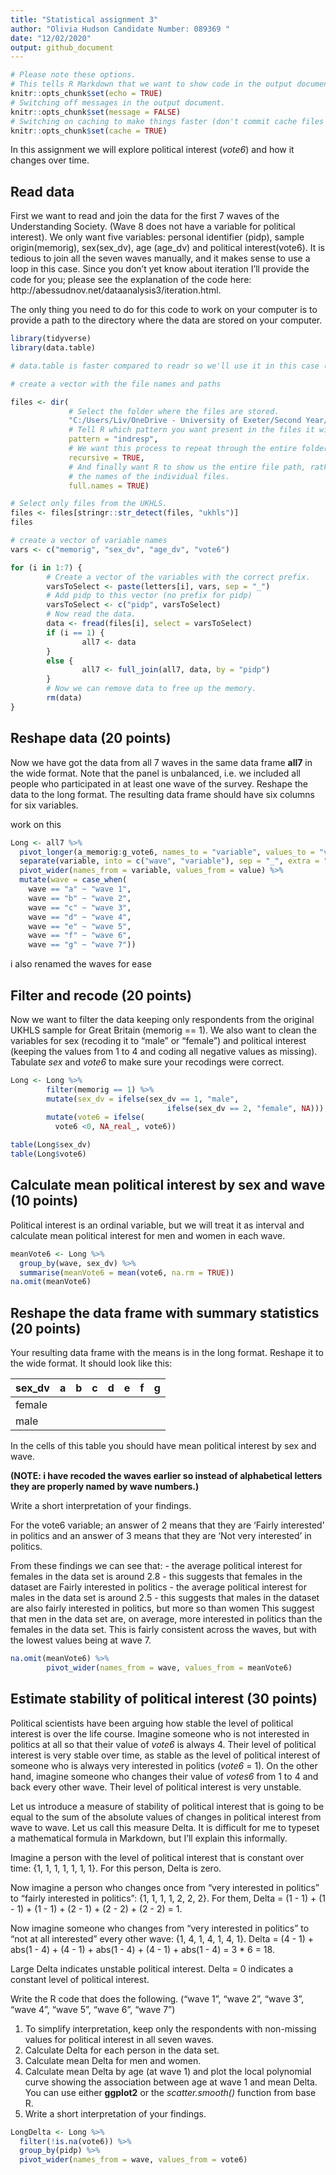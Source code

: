```yaml
---
title: "Statistical assignment 3"
author: "Olivia Hudson Candidate Number: 089369 "
date: "12/02/2020"
output: github_document
---
```


```r
# Please note these options.
# This tells R Markdown that we want to show code in the output document.
knitr::opts_chunk$set(echo = TRUE)
# Switching off messages in the output document. 
knitr::opts_chunk$set(message = FALSE)
# Switching on caching to make things faster (don't commit cache files on Github).
knitr::opts_chunk$set(cache = TRUE)
```

In this assignment we will explore political interest (*vote6*) and how it changes over time.

## Read data

First we want to read and join the data for the first 7 waves of the Understanding Society. (Wave 8 does not have a variable for political interest). We only want five variables: personal identifier (pidp), sample origin(memorig), sex(sex_dv), age (age_dv) and political interest(vote6). It is tedious to join all the seven waves manually, and it makes sense to use a loop in this case. Since you don't yet know about iteration I'll provide the code for you; please see the explanation of the code here: http://abessudnov.net/dataanalysis3/iteration.html.

The only thing you need to do for this code to work on your computer is to provide a path to the directory where the data are stored on your computer.

```r
library(tidyverse)
library(data.table)

# data.table is faster compared to readr so we'll use it in this case (the function fread()). You need to install this package first to be able to run this code.

# create a vector with the file names and paths

files <- dir(
             # Select the folder where the files are stored.
             "C:/Users/Liv/OneDrive - University of Exeter/Second Year/Term 2/POL2094 Data Analysis iii/Github/datan3/Data/6614tab_10EB1BA6123C0D95E60D28E156AEA8F7_V1/UKDA-6614-tab/tab",
             # Tell R which pattern you want present in the files it will display.
             pattern = "indresp",
             # We want this process to repeat through the entire folder.
             recursive = TRUE,
             # And finally want R to show us the entire file path, rather than just
             # the names of the individual files.
             full.names = TRUE)

# Select only files from the UKHLS.
files <- files[stringr::str_detect(files, "ukhls")]
files

# create a vector of variable names
vars <- c("memorig", "sex_dv", "age_dv", "vote6")

for (i in 1:7) {
        # Create a vector of the variables with the correct prefix.
        varsToSelect <- paste(letters[i], vars, sep = "_")
        # Add pidp to this vector (no prefix for pidp)
        varsToSelect <- c("pidp", varsToSelect)
        # Now read the data. 
        data <- fread(files[i], select = varsToSelect)
        if (i == 1) {
                all7 <- data  
        }
        else {
                all7 <- full_join(all7, data, by = "pidp")
        }
        # Now we can remove data to free up the memory.
        rm(data)
} 

```

## Reshape data (20 points)

Now we have got the data from all 7 waves in the same data frame **all7** in the wide format. Note that the panel is unbalanced, i.e. we included all people who participated in at least one wave of the survey. Reshape the data to the long format. The resulting data frame should have six columns for six variables.


work on this
```r
Long <- all7 %>%
  pivot_longer(a_memorig:g_vote6, names_to = "variable", values_to = "value") %>%
  separate(variable, into = c("wave", "variable"), sep = "_", extra = "merge") %>%
  pivot_wider(names_from = variable, values_from = value) %>%
  mutate(wave = case_when(
    wave == "a" ~ "wave 1",
    wave == "b" ~ "wave 2",
    wave == "c" ~ "wave 3",
    wave == "d" ~ "wave 4",
    wave == "e" ~ "wave 5",
    wave == "f" ~ "wave 6",
    wave == "g" ~ "wave 7"))

```
i also renamed the waves for ease

## Filter and recode (20 points)

Now we want to filter the data keeping only respondents from the original UKHLS sample for Great Britain (memorig == 1). We also want to clean the variables for sex (recoding it to "male" or "female") and political interest (keeping the values from 1 to 4 and coding all negative values as missing). Tabulate *sex* and *vote6* to make sure your recodings were correct. 


```r
Long <- Long %>%
        filter(memorig == 1) %>%
        mutate(sex_dv = ifelse(sex_dv == 1, "male",
                                   ifelse(sex_dv == 2, "female", NA))) %>%
        mutate(vote6 = ifelse(
          vote6 <0, NA_real_, vote6)) 

table(Long$sex_dv) 
table(Long$vote6)


```

## Calculate mean political interest by sex and wave (10 points)

Political interest is an ordinal variable, but we will treat it as interval and calculate mean political interest for men and women in each wave.


```r
meanVote6 <- Long %>%
  group_by(wave, sex_dv) %>%
  summarise(meanVote6 = mean(vote6, na.rm = TRUE))
na.omit(meanVote6)
```

## Reshape the data frame with summary statistics (20 points)

Your resulting data frame with the means is in the long format. Reshape it to the wide format. It should look like this:

| sex_dv  | a  | b  | c  | d  |  e | f  | g  |
|---      |--- |--- |--- |--- |--- |--- |--- |
| female  |    |    |    |    |    |    |    |
| male    |    |    |    |    |    |    |    |

In the cells of this table you should have mean political interest by sex and wave.

**(NOTE: i have recoded the waves earlier so instead of alphabetical letters they are properly named by wave numbers.)**

Write a short interpretation of your findings.

For the vote6 variable; an answer of 2 means that they are 'Fairly interested' in politics and an answer of 3 means that they are 'Not very interested' in politics.

From these findings we can see that:
- the average political interest for females in the data set is around 2.8
 - this suggests that females in the dataset are Fairly interested in politics
- the average political interest for males in the data set is around 2.5
 - this suggests that males in the dataset are also fairly interested in politics, but       more so than women
This suggest that men in the data set are, on average, more interested in politics than the females in the data set.
This is fairly consistent across the waves, but with the lowest values being at wave 7.


```r
na.omit(meanVote6) %>%
        pivot_wider(names_from = wave, values_from = meanVote6)
```

## Estimate stability of political interest (30 points)

Political scientists have been arguing how stable the level of political interest is over the life course. Imagine someone who is not interested in politics at all so that their value of *vote6* is always 4. Their level of political interest is very stable over time, as stable as the level of political interest of someone who is always very interested in politics (*vote6* = 1). On the other hand, imagine someone who changes their value of *votes6* from 1 to 4 and back every other wave. Their level of political interest is very unstable.

Let us introduce a measure of stability of political interest that is going to be equal to the sum of the absolute values of changes in political interest from wave to wave. Let us call this measure Delta. It is difficult for me to typeset a mathematical formula in Markdown, but I'll explain this informally.

Imagine a person with the level of political interest that is constant over time: {1, 1, 1, 1, 1, 1, 1}. For this person, Delta is zero.

Now imagine a person who changes once from "very interested in politics" to "fairly interested in politics": {1, 1, 1, 1, 2, 2, 2}. For them, Delta = (1 - 1) + (1 - 1) + (1 - 1) + (2 - 1) + (2 - 2) + (2 - 2) = 1.

Now imagine someone who changes from "very interested in politics" to "not at all interested" every other wave: {1, 4, 1, 4, 1, 4, 1}. Delta = (4 - 1) + abs(1 - 4) + (4 - 1) + abs(1 - 4) + (4 - 1) + abs(1 - 4) = 3 * 6 = 18.

Large Delta indicates unstable political interest. Delta = 0 indicates a constant level of political interest.

Write the R code that does the following.
("wave 1", "wave 2", "wave 3", "wave 4", "wave 5", "wave 6", "wave 7")

1. To simplify interpretation, keep only the respondents with non-missing values for political interest in all seven waves.
2. Calculate Delta for each person in the data set.
3. Calculate mean Delta for men and women.
4. Calculate mean Delta by age (at wave 1) and plot the local polynomial curve showing the association between age at wave 1 and mean Delta. You can use either **ggplot2** or the *scatter.smooth()* function from base R.
5. Write a short interpretation of your findings.

```r
LongDelta <- Long %>%
  filter(!is.na(vote6)) %>%
  group_by(pidp) %>%
  pivot_wider(names_from = wave, values_from = vote6)
 

```